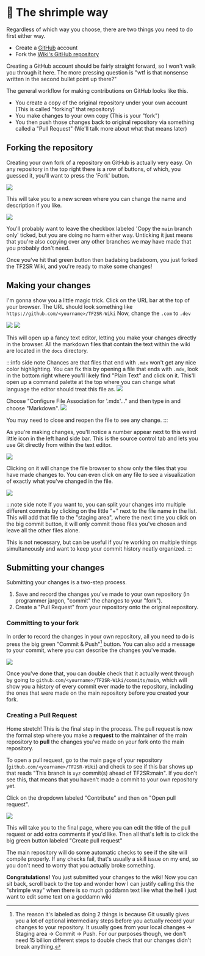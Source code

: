 # 🍤 The shrimple way

Regardless of which way you choose, there are two things you need to do first either way.

- Create a [GitHub](https://github.com) account
- Fork the [Wiki's GitHub repository](https://github.com/TF2SR/TF2SR-Wiki)

Creating a GitHub account should be fairly straight forward, so I won't walk you through it here. The more pressing question is "wtf is that nonsense written in the second bullet point up there?"

The general workflow for making contributions on GitHub looks like this.

- You create a copy of the original repository under your own account (This is called "forking" that repository)
- You make changes to your own copy (This is your "fork")
- You then push those changes back to original repository via something called a "Pull Request" (We'll talk more about what that means later)

## Forking the repository

Creating your own fork of a repository on GitHub is actually very easy. On any repository in the top right there is a row of buttons, of which, you guessed it, you'll want to press the 'Fork' button.

![](img/ghfork.jpg)

This will take you to a new screen where you can change the name and description if you like. 

![](img/ghconfirmfork.jpg)

You'll probably want to leave the checkbox labeled 'Copy the `main` branch only' ticked, but you are doing no harm either way. Unticking it just means that you're also copying over any other branches we may have made that you probably don't need.

Once you've hit that green button then badabing badaboom, you just forked the TF2SR Wiki, and you're ready to make some changes!

## Making your changes

I'm gonna show you a little magic trick. Click on the URL bar at the top of your browser. The URL should look something like `https://github.com/<yourname>/TF2SR-Wiki` Now, change the `.com` to `.dev`

![](img/ghcom.jpg) ![](img/ghdev.jpg)

This will open up a fancy text editor, letting you make your changes directly in the browser. All the markdown files that contain the text within the wiki are located in the `docs` directory.

:::info side note
Chances are that files that end with `.mdx` won't get any nice color highlighting. You can fix this by opening a file that ends with `.mdx`, look in the bottom right where you'll likely find "Plain Text" and click on it. This'll open up a command palette at the top where you can change what language the editor should treat this file as.
![](img/mdxlang1.jpg)

Choose "Configure File Association for '.mdx'..." and then type in and choose "Markdown".
![](img/mdxlang2.jpg)

You may need to close and reopen the file to see any change.
:::

As you're making changes, you'll notice a number appear next to this weird little icon in the left hand side bar. This is the source control tab and lets you use Git directly from within the text editor.

![](img/vscgitbutton.jpg)

Clicking on it will change the file browser to show only the files that you have made changes to. You can even click on any file to see a visualization of exactly what you've changed in the file.

![](img/vscsourcecontrol.jpg)

:::note side note
If you want to, you can split your changes into multiple different commits by clicking on the little "+" next to the file name in the list. This will add that file to the "staging area", where the next time you click on the big commit button, it will only commit those files you've chosen and leave all the other files alone.

This is not necessary, but can be useful if you're working on multiple things simultaneously and want to keep your commit history neatly organized.
:::

## Submitting your changes

Submitting your changes is a two-step process.
1. Save and record the changes you've made to your own repository (in programmer jargon, "commit" the changes to your "fork").
2. Create a "Pull Request" from your repository onto the original repository.

### Committing to your fork

In order to record the changes in your own repository, all you need to do is press the big green "Commit & Push"[^1] button. You can also add a message to your commit, where you can describe the changes you've made.

![](img/ghcommithist.jpg)

[^1]: The reason it's labeled as doing 2 things is because Git usually gives you a lot of optional intermediary steps before you actually record your changes to your repository. It usually goes from your local changes -> Staging area -> Commit -> Push. For our purposes though, we don't need 15 billion different steps to double check that our changes didn't break anything.

Once you've done that, you can double check that it actually went through by going to `github.com/<yourname>/TF2SR-Wiki/commits/main`, which will show you a history of every commit ever made to the repository, including the ones that were made on the main repository before you created your fork.

### Creating a Pull Request

Home stretch! This is the final step in the process. The pull request is now the formal step where you make a **request** to the maintainer of the main repository to **pull** the changes you've made on your fork onto the main repository.

To open a pull request, go to the main page of your repository (`github.com/<yourname>/TF2SR-Wiki`) and check to see if this bar shows up that reads "This branch is `xyz` commit(s) ahead of TF2SR:main". If you don't see this, that means that you haven't made a commit to your own repository yet.

Click on the dropdown labeled "Contribute" and then on "Open pull request".

![](img/ghopenpr.jpg)

This will take you to the final page, where you can edit the title of the pull request or add extra comments if you'd like. Then all that's left is to click the big green button labeled "Create pull request"

The main repository will do some automatic checks to see if the site will compile properly. If any checks fail, that's usually a skill issue on my end, so you don't need to worry that you actually broke something.

**Congratulations!** You just submitted your changes to the wiki! Now you can sit back, scroll back to the top and wonder how I can justify calling this the "shrimple way" when there is so much goddamn text like what the hell i just want to edit some text on a goddamn wiki